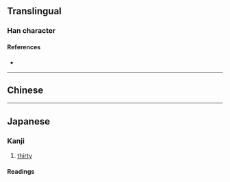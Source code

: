 {{character info/new}}
==Translingual==

===Han character===
{{Han char|rn=1|rad=一|as=03|sn=4|four=|canj=TJ,XTJ|ids=⿻凵十}}

====References====
* {{Han ref|kx=0078.021|dkj=00032|dj=0156.010|hdz=10014.050|uh=4E17|ud=19991}}

----

==Chinese==
{{zh-see|世|v}}

----

==Japanese==

===Kanji===
{{ja-kanji|grade=uc|rs=一03}}

# [[thirty]]

====Readings====
{{ja-readings
|on=[[せい]] (sei), [[せ]] (se), [[そう]] (sō)
|kun=[[さんじゅう]] (sanjū), [[よ]] (yo)
}}